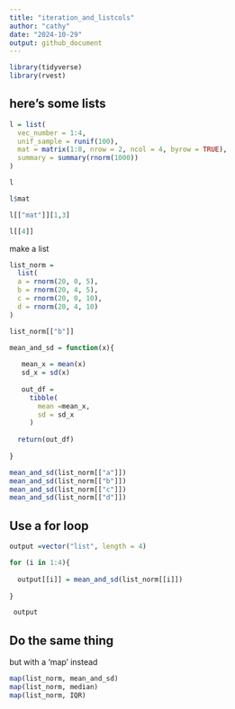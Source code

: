 ```yaml
---
title: "iteration_and_listcols"
author: "cathy"
date: "2024-10-29"
output: github_document
---
```


```r
library(tidyverse)
library(rvest)
```

## here's some lists

```r
l = list(
  vec_number = 1:4,
  unif_sample = runif(100),
  mat = matrix(1:8, nrow = 2, ncol = 4, byrow = TRUE),
  summary = summary(rnorm(1000))
)

l

l$mat

l[["mat"]][1,3]

l[[4]]
```


make a list

```r
list_norm = 
  list(
  a = rnorm(20, 0, 5),
  b = rnorm(20, 4, 5),
  c = rnorm(20, 0, 10),
  d = rnorm(20, 4, 10)
)

list_norm[["b"]]
```


```r
mean_and_sd = function(x){
  
   mean_x = mean(x)
   sd_x = sd(x)
   
   out_df = 
     tibble(
       mean =mean_x,
       sd = sd_x
     )
  
  return(out_df)
  
}

```


```r
mean_and_sd(list_norm[["a"]])
mean_and_sd(list_norm[["b"]])
mean_and_sd(list_norm[["c"]])
mean_and_sd(list_norm[["d"]])
```


## Use a for loop

```r
output =vector("list", length = 4)

for (i in 1:4){
   
  output[[i]] = mean_and_sd(list_norm[[i]])
  
}

 output
```


## Do the same thing
but with a 'map' instead
```r
map(list_norm, mean_and_sd)
map(list_norm, median)
map(list_norm, IQR)
```






